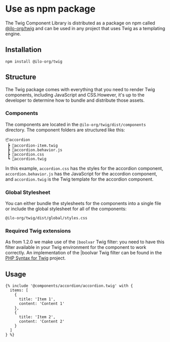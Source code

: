 
<Meta title="Get started/Use npm package" />

# Use as npm package

The Twig Component Library is distributed as a package on npm called [@ilo-org/twig](https://www.npmjs.com/package/@ilo-org/twig) and can be used in any project that uses Twig as a templating engine.

## Installation

`npm install @ilo-org/twig`

## Structure

The Twig package comes with everything that you need to render Twig components, including JavaScript and CSS.However, it's up to the developer to determine how to bundle and distribute those assets.

### Components

The components are located in the `@ilo-org/twig/dist/components` directory. The component folders are structured like this:

```
📦accordion
 ┣ 📜accordion-item.twig
 ┣ 📜accordion.behavior.js
 ┣ 📜accordion.css
 ┗ 📜accordion.twig
```

In this example, `accordion.css` has the styles for the accordion component, `accordion.behavior.js` has the JavaScript for the accordion component, and `accordion.twig` is the Twig template for the accordion component.

### Global Stylesheet

You can either bundle the stylesheets for the components into a single file or include the global stylesheet for all of the components:

`@ilo-org/twig/dist/global/styles.css`

### Required Twig extensions

As from 1.2.0 we make use of the `|boolvar` Twig filter: you need to have this filter available in your Twig environment for the component to work correctly. An implementation of the |boolvar Twig filter can be found in the [PHP Syntax for Twig](https://github.com/squirrelphp/twig-php-syntax) project.

## Usage

```twig
{% include '@components/accordion/accordion.twig' with {
  items: [
    {
      title: 'Item 1',
      content: 'Content 1'
    },
    {
      title: 'Item 2',
      content: 'Content 2'
    }
  ]
} %}
```
